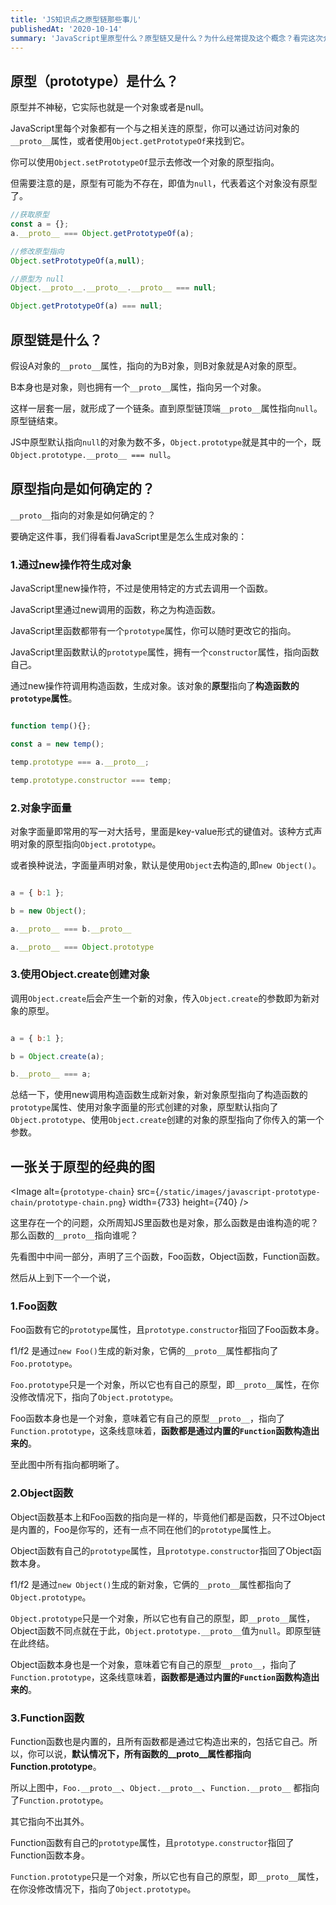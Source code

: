 ```yaml
---
title: 'JS知识点之原型链那些事儿'
publishedAt: '2020-10-14'
summary: 'JavaScript里原型什么？原型链又是什么？为什么经常提及这个概念？看完这次介绍你应该就能理解了。'
---
```


## 原型（prototype）是什么？

原型并不神秘，它实际也就是一个对象或者是null。

JavaScript里每个对象都有一个与之相关连的原型，你可以通过访问对象的`__proto__`属性，或者使用`Object.getPrototypeOf`来找到它。

你可以使用`Object.setPrototypeOf`显示去修改一个对象的原型指向。

但需要注意的是，原型有可能为不存在，即值为`null`，代表着这个对象没有原型了。

``` javascript
//获取原型
const a = {};
a.__proto__ === Object.getPrototypeOf(a);

//修改原型指向
Object.setPrototypeOf(a,null);

//原型为 null
Object.__proto__.__proto__.__proto__ === null;

Object.getPrototypeOf(a) === null;
```

## 原型链是什么？

假设A对象的`__proto__`属性，指向的为B对象，则B对象就是A对象的原型。

B本身也是对象，则也拥有一个`__proto__`属性，指向另一个对象。

这样一层套一层，就形成了一个链条。直到原型链顶端`__proto__`属性指向`null`。原型链结束。

JS中原型默认指向`null`的对象为数不多，`Object.prototype`就是其中的一个，既`Object.prototype.__proto__ === null`。

## 原型指向是如何确定的？

`__proto__`指向的对象是如何确定的？

要确定这件事，我们得看看JavaScript里是怎么生成对象的：

### 1.通过new操作符生成对象


JavaScript里new操作符，不过是使用特定的方式去调用一个函数。

JavaScript里通过new调用的函数，称之为构造函数。

JavaScript里函数都带有一个`prototype`属性，你可以随时更改它的指向。

JavaScript里函数默认的`prototype`属性，拥有一个`constructor`属性，指向函数自己。

通过new操作符调用构造函数，生成对象。该对象的**原型**指向了**构造函数的`prototype`属性**。


``` javascript

function temp(){};

const a = new temp();

temp.prototype === a.__proto__;

temp.prototype.constructor === temp;

```


### 2.对象字面量

对象字面量即常用的写一对大括号，里面是key-value形式的键值对。该种方式声明对象的原型指向`Object.prototype`。

或者换种说法，字面量声明对象，默认是使用`Object`去构造的,即`new Object()`。

``` JavaScript

a = { b:1 };

b = new Object();

a.__proto__ === b.__proto__

a.__proto__ === Object.prototype

```


### 3.使用Object.create创建对象

调用`Object.create`后会产生一个新的对象，传入`Object.create`的参数即为新对象的原型。

``` JavaScript

a = { b:1 };

b = Object.create(a);

b.__proto__ === a;


```

总结一下，使用new调用构造函数生成新对象，新对象原型指向了构造函数的`prototype`属性、使用对象字面量的形式创建的对象，原型默认指向了`Object.prototype`、使用`Object.create`创建的对象的原型指向了你传入的第一个参数。

## 一张关于原型的经典的图

<Image
  alt={`prototype-chain`}
  src={`/static/images/javascript-prototype-chain/prototype-chain.png`}
  width={733}
  height={740}
/>

这里存在一个的问题，众所周知JS里函数也是对象，那么函数是由谁构造的呢？那么函数的`__proto__`指向谁呢？

先看图中中间一部分，声明了三个函数，Foo函数，Object函数，Function函数。

然后从上到下一个一个说，

### 1.Foo函数

Foo函数有它的`prototype`属性，且`prototype.constructor`指回了Foo函数本身。

f1/f2 是通过`new Foo()`生成的新对象，它俩的`__proto__`属性都指向了`Foo.prototype`。

`Foo.prototype`只是一个对象，所以它也有自己的原型，即`__proto__`属性，在你没修改情况下，指向了`Object.prototype`。

Foo函数本身也是一个对象，意味着它有自己的原型`__proto__`，指向了`Function.prototype`，这条线意味着，**函数都是通过内置的`Function`函数构造出来的**。

至此图中所有指向都明晰了。

### 2.Object函数

Object函数基本上和Foo函数的指向是一样的，毕竟他们都是函数，只不过Object是内置的，Foo是你写的，还有一点不同在他们的`prototype`属性上。

Object函数有自己的`prototype`属性，且`prototype.constructor`指回了Object函数本身。

f1/f2 是通过`new Object()`生成的新对象，它俩的`__proto__`属性都指向了`Object.prototype`。

`Object.prototype`只是一个对象，所以它也有自己的原型，即`__proto__`属性，Object函数不同点就在于此，`Object.prototype.__proto__`值为`null`。即原型链在此终结。

Object函数本身也是一个对象，意味着它有自己的原型`__proto__`，指向了`Function.prototype`，这条线意味着，**函数都是通过内置的`Function`函数构造出来的**。

### 3.Function函数

Function函数也是内置的，且所有函数都是通过它构造出来的，包括它自己。所以，你可以说，**默认情况下，所有函数的__proto__属性都指向Function.prototype**。

所以上图中，`Foo.__proto__`、`Object.__proto__`、`Function.__proto__` 都指向了`Function.prototype`。

其它指向不出其外。

Function函数有自己的`prototype`属性，且`prototype.constructor`指回了Function函数本身。

`Function.prototype`只是一个对象，所以它也有自己的原型，即`__proto__`属性，在你没修改情况下，指向了`Object.prototype`。

